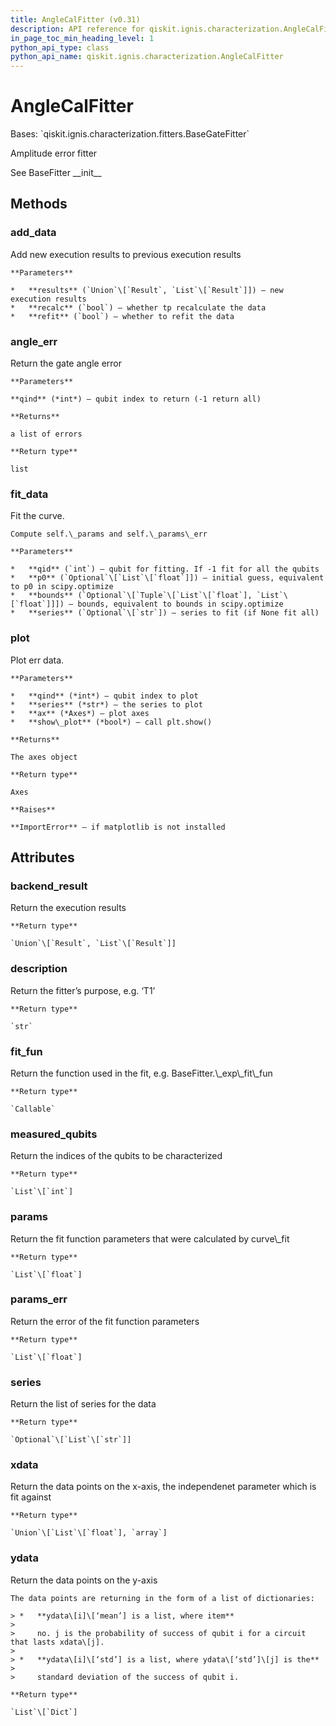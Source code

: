 ```yaml
---
title: AngleCalFitter (v0.31)
description: API reference for qiskit.ignis.characterization.AngleCalFitter in qiskit v0.31
in_page_toc_min_heading_level: 1
python_api_type: class
python_api_name: qiskit.ignis.characterization.AngleCalFitter
---
```


# AngleCalFitter

<Class id="qiskit.ignis.characterization.AngleCalFitter" isDedicatedPage={true} github="https://github.com/qiskit-community/qiskit-ignis/tree/stable/0.6/qiskit/ignis/characterization/gates/fitters.py" signature="AngleCalFitter(backend_result, xdata, qubits, fit_p0, fit_bounds)" modifiers="class">
  Bases: `qiskit.ignis.characterization.fitters.BaseGateFitter`

  Amplitude error fitter

  See BaseFitter \_\_init\_\_

  ## Methods

  <span id="qiskit-ignis-characterization-anglecalfitter-add-data" />

  ### add\_data

  <Function id="qiskit.ignis.characterization.AngleCalFitter.add_data" signature="AngleCalFitter.add_data(results, recalc=True, refit=True)">
    Add new execution results to previous execution results

    **Parameters**

    *   **results** (`Union`\[`Result`, `List`\[`Result`]]) – new execution results
    *   **recalc** (`bool`) – whether tp recalculate the data
    *   **refit** (`bool`) – whether to refit the data
  </Function>

  <span id="qiskit-ignis-characterization-anglecalfitter-angle-err" />

  ### angle\_err

  <Function id="qiskit.ignis.characterization.AngleCalFitter.angle_err" signature="AngleCalFitter.angle_err(qind=- 1)">
    Return the gate angle error

    **Parameters**

    **qind** (*int*) – qubit index to return (-1 return all)

    **Returns**

    a list of errors

    **Return type**

    list
  </Function>

  <span id="qiskit-ignis-characterization-anglecalfitter-fit-data" />

  ### fit\_data

  <Function id="qiskit.ignis.characterization.AngleCalFitter.fit_data" signature="AngleCalFitter.fit_data(qid=- 1, p0=None, bounds=None, series=None)">
    Fit the curve.

    Compute self.\_params and self.\_params\_err

    **Parameters**

    *   **qid** (`int`) – qubit for fitting. If -1 fit for all the qubits
    *   **p0** (`Optional`\[`List`\[`float`]]) – initial guess, equivalent to p0 in scipy.optimize
    *   **bounds** (`Optional`\[`Tuple`\[`List`\[`float`], `List`\[`float`]]]) – bounds, equivalent to bounds in scipy.optimize
    *   **series** (`Optional`\[`str`]) – series to fit (if None fit all)
  </Function>

  <span id="qiskit-ignis-characterization-anglecalfitter-plot" />

  ### plot

  <Function id="qiskit.ignis.characterization.AngleCalFitter.plot" signature="AngleCalFitter.plot(qind, series='0', ax=None, show_plot=False)">
    Plot err data.

    **Parameters**

    *   **qind** (*int*) – qubit index to plot
    *   **series** (*str*) – the series to plot
    *   **ax** (*Axes*) – plot axes
    *   **show\_plot** (*bool*) – call plt.show()

    **Returns**

    The axes object

    **Return type**

    Axes

    **Raises**

    **ImportError** – if matplotlib is not installed
  </Function>

  ## Attributes

  ### backend\_result

  <Attribute id="qiskit.ignis.characterization.AngleCalFitter.backend_result">
    Return the execution results

    **Return type**

    `Union`\[`Result`, `List`\[`Result`]]
  </Attribute>

  ### description

  <Attribute id="qiskit.ignis.characterization.AngleCalFitter.description">
    Return the fitter’s purpose, e.g. ‘T1’

    **Return type**

    `str`
  </Attribute>

  ### fit\_fun

  <Attribute id="qiskit.ignis.characterization.AngleCalFitter.fit_fun">
    Return the function used in the fit, e.g. BaseFitter.\_exp\_fit\_fun

    **Return type**

    `Callable`
  </Attribute>

  ### measured\_qubits

  <Attribute id="qiskit.ignis.characterization.AngleCalFitter.measured_qubits">
    Return the indices of the qubits to be characterized

    **Return type**

    `List`\[`int`]
  </Attribute>

  ### params

  <Attribute id="qiskit.ignis.characterization.AngleCalFitter.params">
    Return the fit function parameters that were calculated by curve\_fit

    **Return type**

    `List`\[`float`]
  </Attribute>

  ### params\_err

  <Attribute id="qiskit.ignis.characterization.AngleCalFitter.params_err">
    Return the error of the fit function parameters

    **Return type**

    `List`\[`float`]
  </Attribute>

  ### series

  <Attribute id="qiskit.ignis.characterization.AngleCalFitter.series">
    Return the list of series for the data

    **Return type**

    `Optional`\[`List`\[`str`]]
  </Attribute>

  ### xdata

  <Attribute id="qiskit.ignis.characterization.AngleCalFitter.xdata">
    Return the data points on the x-axis, the independenet parameter which is fit against

    **Return type**

    `Union`\[`List`\[`float`], `array`]
  </Attribute>

  ### ydata

  <Attribute id="qiskit.ignis.characterization.AngleCalFitter.ydata">
    Return the data points on the y-axis

    The data points are returning in the form of a list of dictionaries:

    > *   **ydata\[i]\[‘mean’] is a list, where item**
    >
    >     no. j is the probability of success of qubit i for a circuit that lasts xdata\[j].
    >
    > *   **ydata\[i]\[‘std’] is a list, where ydata\[‘std’]\[j] is the**
    >
    >     standard deviation of the success of qubit i.

    **Return type**

    `List`\[`Dict`]
  </Attribute>
</Class>

